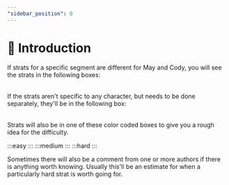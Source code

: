 ```yaml
---
"sidebar_position": 0
---
```



# 👋 Introduction

If strats for a specific segment are different for May and Cody, you will see the strats in the following boxes:
<Table><May></May><Cody></Cody></Table>

If the strats aren't specific to any character, but needs to be done separately, they'll be in the following box:
<Table><Either></Either><Either></Either></Table>
  
Strats will also be in one of these color coded boxes to give you a rough idea for the difficulty.

:::easy
:::
:::medium
:::
:::hard
:::

Sometimes there will also be a comment from one or more authors if there is anything worth knowing. Usually this'll be an estimate for when a particularly hard strat is worth going for.
